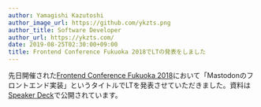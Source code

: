 ```yaml
---
author: Yamagishi Kazutoshi
author_image_url: https://github.com/ykzts.png
author_title: Software Developer
author_url: https://ykzts.com/
date: 2019-08-25T02:30:00+09:00
title: Frontend Conference Fukuoka 2018でLTの発表をしました
---
```


先日開催された[Frontend Conference Fukuoka 2018](https://2018.frontend-conf.fukuoka.jp/)において「Mastodonのフロントエンド実装」というタイトルでLTを発表させていただきました。資料は[Speaker Deck](https://speakerdeck.com/ykzts/frontend-of-mastodon)で公開されています。
